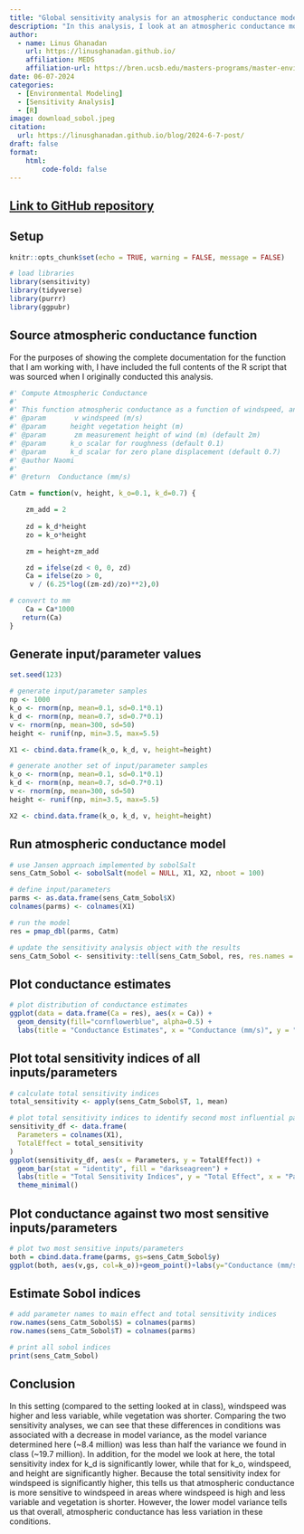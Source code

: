 ```yaml
---
title: "Global sensitivity analysis for an atmospheric conductance model"
description: "In this analysis, I look at an atmospheric conductance model based on vegetation height and windspeed, and I apply a variance-based sensitivity analysis by calculating Sobol indices."
author: 
  - name: Linus Ghanadan
    url: https://linusghanadan.github.io/
    affiliation: MEDS
    affiliation-url: https://bren.ucsb.edu/masters-programs/master-environmental-data-science
date: 06-07-2024
categories:
  - [Environmental Modeling]
  - [Sensitivity Analysis]
  - [R]
image: download_sobol.jpeg
citation:
  url: https://linusghanadan.github.io/blog/2024-6-7-post/
draft: false
format:
    html:
        code-fold: false
---
```


## [Link to GitHub repository](https://github.com/linusghanadan/atmospheric-conductance-sobol)

## Setup

```r
knitr::opts_chunk$set(echo = TRUE, warning = FALSE, message = FALSE)
```

```r
# load libraries
library(sensitivity)
library(tidyverse)
library(purrr)
library(ggpubr)
```

## Source atmospheric conductance function

For the purposes of showing the complete documentation for the function that I am working with, I have included the full contents of the R script that was sourced when I originally conducted this analysis.

```r
#' Compute Atmospheric Conductance
#'
#' This function atmospheric conductance as a function of windspeed, and vegetation cahracteristics
#' @param       v windspeed (m/s)
#' @param      height vegetation height (m)
#' @param       zm measurement height of wind (m) (default 2m)
#' @param      k_o scalar for roughness (default 0.1)
#' @param      k_d scalar for zero plane displacement (default 0.7)
#' @author Naomi
#'
#' @return  Conductance (mm/s)

Catm = function(v, height, k_o=0.1, k_d=0.7) {

    zm_add = 2
  
    zd = k_d*height
    zo = k_o*height

    zm = height+zm_add

    zd = ifelse(zd < 0, 0, zd)
    Ca = ifelse(zo > 0,
     v / (6.25*log((zm-zd)/zo)**2),0)

# convert to mm
    Ca = Ca*1000
   return(Ca)
}
```

## Generate input/parameter values

```r
set.seed(123)

# generate input/parameter samples
np <- 1000
k_o <- rnorm(np, mean=0.1, sd=0.1*0.1)
k_d <- rnorm(np, mean=0.7, sd=0.7*0.1)
v <- rnorm(np, mean=300, sd=50)
height <- runif(np, min=3.5, max=5.5)

X1 <- cbind.data.frame(k_o, k_d, v, height=height)

# generate another set of input/parameter samples
k_o <- rnorm(np, mean=0.1, sd=0.1*0.1)
k_d <- rnorm(np, mean=0.7, sd=0.7*0.1)
v <- rnorm(np, mean=300, sd=50)
height <- runif(np, min=3.5, max=5.5)

X2 <- cbind.data.frame(k_o, k_d, v, height=height)
```

## Run atmospheric conductance model

```r
# use Jansen approach implemented by sobolSalt
sens_Catm_Sobol <- sobolSalt(model = NULL, X1, X2, nboot = 100)

# define input/parameters
parms <- as.data.frame(sens_Catm_Sobol$X)
colnames(parms) <- colnames(X1)

# run the model
res = pmap_dbl(parms, Catm)

# update the sensitivity analysis object with the results
sens_Catm_Sobol <- sensitivity::tell(sens_Catm_Sobol, res, res.names = "ga")
```

## Plot conductance estimates

```r
# plot distribution of conductance estimates
ggplot(data = data.frame(Ca = res), aes(x = Ca)) +
  geom_density(fill="cornflowerblue", alpha=0.5) +
  labs(title = "Conductance Estimates", x = "Conductance (mm/s)", y = "Density")
```

## Plot total sensitivity indices of all inputs/parameters

```r
# calculate total sensitivity indices
total_sensitivity <- apply(sens_Catm_Sobol$T, 1, mean)

# plot total sensitivity indices to identify second most influential parameter
sensitivity_df <- data.frame(
  Parameters = colnames(X1),
  TotalEffect = total_sensitivity
)
ggplot(sensitivity_df, aes(x = Parameters, y = TotalEffect)) +
  geom_bar(stat = "identity", fill = "darkseagreen") +
  labs(title = "Total Sensitivity Indices", y = "Total Effect", x = "Parameters") +
  theme_minimal()
```

## Plot conductance against two most sensitive inputs/parameters

```r
# plot two most sensitive inputs/parameters
both = cbind.data.frame(parms, gs=sens_Catm_Sobol$y)
ggplot(both, aes(v,gs, col=k_o))+geom_point()+labs(y="Conductance (mm/s)", x="Windspeed (cm/s)", title="Global Sensitivity Analysis: Impact of Windspeed and k_o on Conductance")
```

## Estimate Sobol indices

```r
# add parameter names to main effect and total sensitivity indices
row.names(sens_Catm_Sobol$S) = colnames(parms)
row.names(sens_Catm_Sobol$T) = colnames(parms)

# print all sobol indices
print(sens_Catm_Sobol)
```

## Conclusion

In this setting (compared to the setting looked at in class), windspeed was higher and less variable, while vegetation was shorter. Comparing the two sensitivity analyses, we can see that these differences in conditions was associated with a decrease in model variance, as the model variance determined here (\~8.4 million) was less than half the variance we found in class (\~19.7 million). In addition, for the model we look at here, the total sensitivity index for k_d is significantly lower, while that for k_o, windspeed, and height are significantly higher. Because the total sensitivity index for windspeed is significantly higher, this tells us that atmospheric conductance is more sensitive to windspeed in areas where windspeed is high and less variable and vegetation is shorter. However, the lower model variance tells us that overall, atmospheric conductance has less variation in these conditions.

